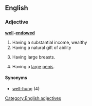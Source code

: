 ==English==

===Adjective===
'''[[well]]-[[endowed]]'''

# Having a substantial income, wealthy
# Having a natural gift of ability
# {{euphemism}} Having large breasts.
# {{euphemism}} Having a [[large]] [[penis]].

====Synonyms====
*[[well-hung]] (4)

[[Category:English adjectives]]